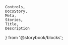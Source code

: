     Controls,
    DocsStory,
    Meta,
    Stories,
    Title,
    Description
} from '@storybook/blocks';

<Meta of={toggleButtonStories} />
<Title of={toggleButtonStories} />
<Description of={toggleButtonStories} />

<DocsStory of={toggleButtonStories.outlineButton} expanded={false} />
<Controls of={toggleButtonStories.outlineButton} />
<Stories of={toggleButtonStories} />

# Usage Docs

## Accessibility

When using the button with only an icon, `contentHidden` should be set to `true` and text content should be provided within the button
even though it will not be visible on the screen. The button will use the text content to configure the appropriate ARIA attributes internally
to ensure the button is adequately accessible with a screen reader.
